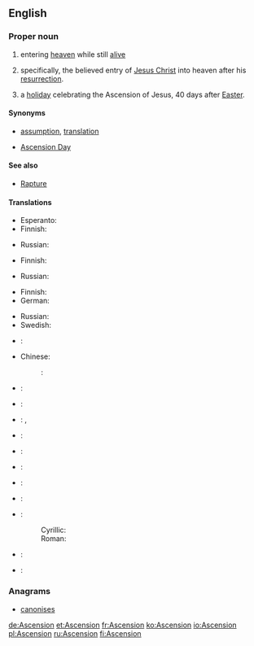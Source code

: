 {{also|ascension|ascensión|Ascensión}}
==English==
{{wikipedia|entering heaven alive}}

===Proper noun===
{{en-proper noun}}

# {{religion}} entering [[heaven]] while still [[alive]]
# {{Christianity}} specifically, the believed entry of [[Jesus Christ]] into heaven after his [[resurrection]].
# {{Christianity}} a [[holiday]] celebrating the Ascension of Jesus, 40 days after [[Easter]].

====Synonyms====
* {{sense|entering heaven}} [[assumption]], [[translation]]
* {{sense|holiday}} [[Ascension Day]]

====See also====
* [[Rapture]]

====Translations====
{{trans-top|entering heaven alive}}
* Esperanto: {{t|eo|ĉieliro}}
* Finnish: {{t|fi|taivaaseenastuminen}}
{{trans-mid}}
* Russian: {{t|ru|вознесение|n|sc=Cyrl|tr=voznesénije|alt=вознесе́ние}}
{{trans-bottom}}

{{trans-top|Jesus' rise to heaven}}
* Finnish: {{t|fi|taivaaseenastuminen}}
{{trans-mid}}
* Russian: {{t|ru|вознесение|n|sc=Cyrl|tr=voznesénije|alt=вознесе́ние}}
{{trans-bottom}}

{{trans-top|holiday celebrating Ascension of Jesus}}
* Finnish: {{t+|fi|helatorstai}}
* German: {{t+|de|Himmelfahrt|f}}
{{trans-mid}}
* Russian: {{t|ru|Вознесение|n|sc=Cyrl|tr=Voznesénije|alt=Вознесе́ние}}
* Swedish: {{t|sv|Kristi himmelsfärdsdag}}
{{trans-bottom}}

{{checktrans-top}}
* {{ttbc|bg}}: {{t|bg|Възнесение|sc=Cyrl}}
* Chinese:
*: {{ttbc|cmn}}: {{t|cmn|升天|tr=shēngtiān|sc=Hani}}
* {{ttbc|da}}: {{t|da|himmelfart|c}}
* {{ttbc|fr}}: {{t+|fr|Ascension|f}}
* {{ttbc|de}}: {{t+|de|Christi Himmelfahrt|f}}, {{t+|de|Himmelfahrt|f}}
* {{ttbc|el}}: {{t|el|Ανάληψη|f|tr=Análipsi|sc=Grek}}
* {{ttbc|hu}}: {{t|hu|mennybemenetel}}
{{trans-mid}}
* {{ttbc|it}}: {{t-|it|Ascensione|f}}
* {{ttbc|ja}}: {{t|ja|昇天|f|tr={{l|ja|しょうてん|sc=Jpan}}, [[shōten]]|sc=Jpan}}
* {{ttbc|mt}}: {{t-|mt|Lapsi|xs=Maltese}}
* {{ttbc|sh}}:
*: Cyrillic: {{t|sh|Вазнесењ|n|sc=Cyrl}}
*: Roman: {{t|sh|Vaznesenj|n}}
* {{ttbc|es}}: {{t-|es|Ascensión|f}}
* {{ttbc|vi}}: {{t|vi|Thăng thiên}}
{{checktrans-bottom}}

===Anagrams===
* [[canonises#English|canonises]]

[[de:Ascension]]
[[et:Ascension]]
[[fr:Ascension]]
[[ko:Ascension]]
[[io:Ascension]]
[[pl:Ascension]]
[[ru:Ascension]]
[[fi:Ascension]]